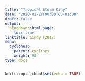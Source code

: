 ```yaml
---
title: "Tropical Storm Ciny"
date: "2020-01-10T00:00:00+01:00"
draft: false
output:
  blogdown::html_page:
    toc: true
linktitle: Cindy (2017)
menu:
  cyclones:
    parent: cyclones
    weight: 90
type: docs
---
```


```r
knitr::opts_chunk$set(echo = TRUE)
```
